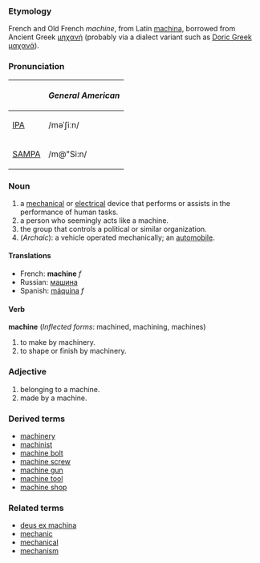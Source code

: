 ===Etymology===
French and Old French ''machine'', from Latin [[machina]], borrowed from Ancient Greek [[μηχανή]] (probably via a dialect variant such as [[w:Doric Greek|Doric Greek]] [[μαχανά]]).

===Pronunciation===
{| border=1 cellpadding=5
! !! ''General American'' 
|-
| [[w:IPA|IPA]] || /məˈʃiːn/
|-
| [[w:SAMPA|SAMPA]] || /m@"Si:n/
|}

===Noun===
#a [[mechanical]] or [[electrical]] device that performs or assists in the performance of human tasks.
#a person who seemingly acts like a machine.
#the group that controls a political or similar organization.
#(''Archaic''): a vehicle operated mechanically; an [[automobile]].

====Translations====
*French: '''machine''' ''f''
*Russian: [[машина]] 
*Spanish: [[máquina]] ''f''

====Verb====
'''machine''' (''Inflected forms'': machined, machining, machines)
#to make by machinery.
#to shape or finish by machinery.

===Adjective===
#belonging to a machine.
#made by a machine.

===Derived terms===
*[[machinery]]
*[[machinist]]
*[[machine bolt]]
*[[machine screw]]
*[[machine gun]]
*[[machine tool]]
*[[machine shop]]

===Related terms===
*[[deus ex machina]]
*[[mechanic]]
*[[mechanical]]
*[[mechanism]]